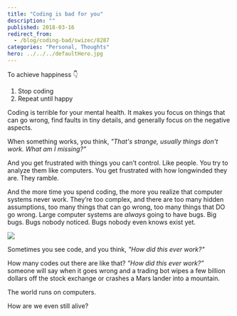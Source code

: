```yaml
---
title: "Coding is bad for you"
description: ""
published: 2018-03-16
redirect_from:
  - /blog/coding-bad/swizec/8287
categories: "Personal, Thoughts"
hero: ../../../defaultHero.jpg
---
```


To achieve happiness 👇

1.  Stop coding
2.  Repeat until happy

Coding is terrible for your mental health. It makes you focus on things that can go wrong, find faults in tiny details, and generally focus on the negative aspects.

When something works, you think, _"That's strange, usually things don't work. What am I missing?"_

And you get frustrated with things you can't control. Like people. You try to analyze them like computers. You get frustrated with how longwinded they are. They ramble.

And the more time you spend coding, the more you realize that computer systems never work. They’re too complex, and there are too many hidden assumptions, too many things that can go wrong, too many things that DO go wrong. Large computer systems are _always_ going to have bugs. Big bugs. Bugs nobody noticed. Bugs nobody even knows exist yet.

![](https://swizec.com/wp-content/uploads/2018/03/tim-gouw-68319-unsplash-1024x685.jpg)

Sometimes you see code, and you think, _"How did this ever work?"_

How many codes out there are like that? _”How did this ever work?”_ someone will say when it goes wrong and a trading bot wipes a few billion dollars off the stock exchange or crashes a Mars lander into a mountain.

The world runs on computers.

How are we even still alive?
